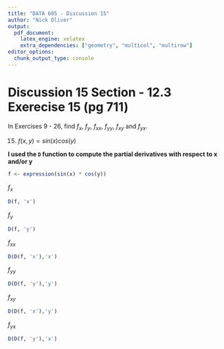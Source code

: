 ```yaml
---
title: "DATA 605 - Discussion 15"
author: "Nick Oliver"
output:
  pdf_document:
    latex_engine: xelatex
    extra_dependencies: ["geometry", "multicol", "multirow"]
editor_options: 
  chunk_output_type: console
---
```


# Discussion 15 Section - 12.3 Exerecise 15 (pg 711)

In Exercises 9 - 26, find $f_x$, $f_y$, $f_{xx}$, $f_{yy}$, $f_{xy}$ and $f_{yx}$.

15. $f(x,y) = sin(x)cos(y)$

**I used the `D` function to compute the partial derivatives with respect to x and/or y**

```r
f <- expression(sin(x) * cos(y))
```
$f_x$
```r
D(f, 'x')
```
$f_y$
```r
D(f, 'y')
```
$f_{xx}$
```r
D(D(f, 'x'),'x')
```
$f_{yy}$
```r
D(D(f, 'y'),'y')
```
$f_{xy}$
```r
D(D(f, 'x'),'y')
```
$f_{yx}$
```r
D(D(f, 'y'),'x')
```